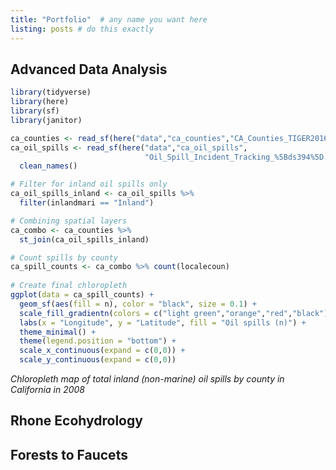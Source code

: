 ```yaml
---
title: "Portfolio"  # any name you want here
listing: posts # do this exactly
---
```


## Advanced Data Analysis

```r
library(tidyverse)
library(here)
library(sf)
library(janitor)

ca_counties <- read_sf(here("data","ca_counties","CA_Counties_TIGER2016.shp"))
ca_oil_spills <- read_sf(here("data","ca_oil_spills",
                              "Oil_Spill_Incident_Tracking_%5Bds394%5D.shp")) %>% 
  clean_names()

# Filter for inland oil spills only
ca_oil_spills_inland <- ca_oil_spills %>% 
  filter(inlandmari == "Inland")

# Combining spatial layers
ca_combo <- ca_counties %>% 
  st_join(ca_oil_spills_inland)

# Count spills by county
ca_spill_counts <- ca_combo %>% count(localecoun)
  
# Create final chloropleth
ggplot(data = ca_spill_counts) +
  geom_sf(aes(fill = n), color = "black", size = 0.1) +
  scale_fill_gradientn(colors = c("light green","orange","red","black")) +
  labs(x = "Longitude", y = "Latitude", fill = "Oil spills (n)") +
  theme_minimal() +
  theme(legend.position = "bottom") +
  scale_x_continuous(expand = c(0,0)) +
  scale_y_continuous(expand = c(0,0))
```
*Chloropleth map of total inland (non-marine) oil spills by county in California in 2008*


## Rhone Ecohydrology

## Forests to Faucets